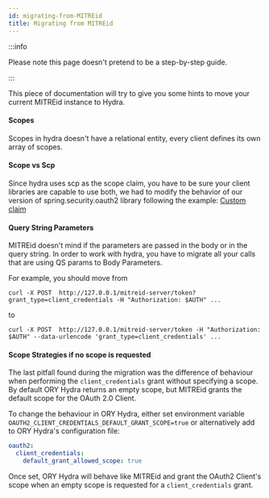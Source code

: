 ```yaml
---
id: migrating-from-MITREid
title: Migrating from MITREid
---
```


:::info

Please note this page doesn't pretend to be a step-by-step guide.

:::

This piece of documentation will try to give you some hints to move your current
MITREid instance to Hydra.

#### Scopes

Scopes in hydra doesn't have a relational entity, every client defines its own
array of scopes.

#### Scope vs Scp

Since hydra uses scp as the scope claim, you have to be sure your client
libraries are capable to use both, we had to modify the behavior of our version
of spring.security.oauth2 library following the example:
[Custom claim](https://dev.to/toojannarong/spring-security-with-jwt-the-easiest-way-2i43)

#### Query String Parameters

MITREid doesn't mind if the parameters are passed in the body or in the query
string. In order to work with hydra, you have to migrate all your calls that are
using QS params to Body Parameters.

For example, you should move from

```
curl -X POST  http://127.0.0.1/mitreid-server/token?grant_type=client_credentials -H "Authorization: $AUTH" ...
```

to

```
curl -X POST  http://127.0.0.1/mitreid-server/token -H "Authorization: $AUTH" --data-urlencode 'grant_type=client_credentials' ...
```

#### Scope Strategies if no scope is requested

The last pitfall found during the migration was the difference of behaviour when
performing the `client_credentials` grant without specifying a scope. By default
ORY Hydra returns an empty scope, but MITREid grants the default scope for the
OAuth 2.0 Client.

To change the behaviour in ORY Hydra, either set environment variable
`OAUTH2_CLIENT_CREDENTIALS_DEFAULT_GRANT_SCOPE=true` or alternatively add to ORY
Hydra's configuration file:

```yaml title="path/to/hydra.yaml"
oauth2:
  client_credentials:
    default_grant_allowed_scope: true
```

Once set, ORY Hydra will behave like MITREid and grant the OAuth2 Client's scope
when an empty scope is requested for a `client_credentials` grant.
